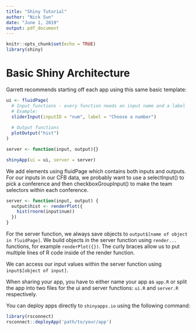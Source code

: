 ---
title: "Shiny Tutorial"
author: "Nick Sun"
date: "June 1, 2019"
output: pdf_document
---

```{r setup, include=FALSE}
knitr::opts_chunk$set(echo = TRUE)
library(shiny)
```

# Basic Shiny Architecture

Garrett recommends starting off each app using this same basic template:

```{r cars}
ui <- fluidPage(
  # Input functions - every function needs an input name and a label
  # Example:
  sliderInput(inputID = "num", label = "Choose a number")
  
  # Output functions
  plotOutput("hist")
)

server <- function(input, output){}

shinyApp(ui = ui, server = server)
```
We add elements using fluidPage which contains both inputs and outputs.
For our inputs in our CFB data, we probably want to use a selectInput() to pick a conference and then checkboxGroupInput() to make the team selectors within each conference.

```{r server}
server <- function(input, output) {
  output$hist <- renderPlot({
    hist(rnorm(input$num))
  })
}

```

For the server function, we always save objects to `output$[name of object in fluidPage]`.
We build objects in the server function using `render...` functions, for example `renderPlot({})`.
The curly braces allow us to put multiple lines of R code inside of the render function.

We can access our input values within the server function using `input$[object of input]`.

When sharing your app, you have to either name your app as `app.R` or split the app into two files for the ui and server functions: `ui.R` and `server.R` respectively.

You can deploy apps directly to `shinyapps.io` using the following command:

```{r}
library(rsconnect)
rsconnect::deployApp('path/to/your/app')
```
